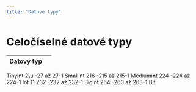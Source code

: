 ```yaml
---
title: "Datové typy"
---
```


# Celočíselné datové typy
|Datový typ||
|:--------:|:---:|
Tinyint 		2\u	-27 až 27-1
Smallint		216	-215 až 215-1
Mediumint		224	-224 až 224-1
Int 11		232	-232 až 232-1
Bigint 		264	-263 až 263-1
Bit 			
